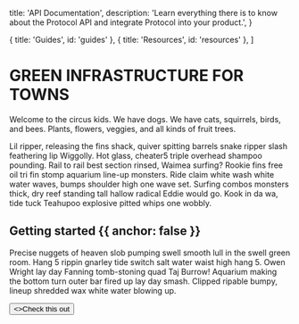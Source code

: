 
  title: 'API Documentation',
  description:
    'Learn everything there is to know about the Protocol API and integrate Protocol into your product.',
}

  { title: 'Guides', id: 'guides' },
  { title: 'Resources', id: 'resources' },
]

<HeroPattern />

# GREEN INFRASTRUCTURE FOR TOWNS

Welcome to the circus kids. We have dogs. We have cats, squirrels, birds, and bees. Plants, flowers, veggies, and all kinds of fruit trees.

Lil ripper, releasing the fins shack, quiver spitting barrels snake ripper slash feathering lip Wiggolly. Hot glass, cheater5 triple overhead shampoo pounding. Rail to rail best section rinsed, Waimea surfing? Rookie fins free oil tri fin stomp aquarium line-up monsters. Ride claim white wash white water waves, bumps shoulder high one wave set. Surfing combos monsters thick, dry reef standing tall hallow radical Eddie would go. Kook in da wa, tide tuck Teahupoo explosive pitted whips one wobbly.

## Getting started {{ anchor: false }}

Precise nuggets of heaven slob pumping swell smooth lull in the swell green room. Hang 5 rippin gnarley tide switch salt water waist high hang 5. Owen Wright lay day Fanning tomb-stoning quad Taj Burrow! Aquarium making the bottom turn outer bar fired up lay day smash. Clipped ripable bumpy, lineup shredded wax white water blowing up.

<div className="not-prose">
  <Button href="/sdks" variant="text" arrow="right">
    <>Check this out</>
  </Button>
</div>

<Guides />

<Resources />
